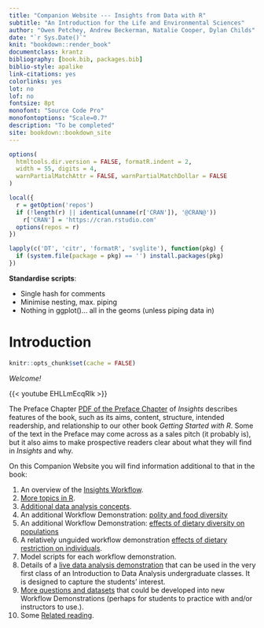 ```yaml
---
title: "Companion Website --- Insights from Data with R"
subtitle: "An Introduction for the Life and Environmental Sciences"
author: "Owen Petchey, Andrew Beckerman, Natalie Cooper, Dylan Childs"
date: "`r Sys.Date()`"
knit: "bookdown::render_book"
documentclass: krantz
bibliography: [book.bib, packages.bib]
biblio-style: apalike
link-citations: yes
colorlinks: yes
lot: no
lof: no
fontsize: 8pt
monofont: "Source Code Pro"
monofontoptions: "Scale=0.7"
description: "To be completed"
site: bookdown::bookdown_site
---
```



```r
options(
  htmltools.dir.version = FALSE, formatR.indent = 2,
  width = 55, digits = 4,
  warnPartialMatchAttr = FALSE, warnPartialMatchDollar = FALSE
)

local({
  r = getOption('repos')
  if (!length(r) || identical(unname(r['CRAN']), '@CRAN@'))
    r['CRAN'] = 'https://cran.rstudio.com' 
  options(repos = r)
})

lapply(c('DT', 'citr', 'formatR', 'svglite'), function(pkg) {
  if (system.file(package = pkg) == '') install.packages(pkg)
})
```


**Standardise scripts**:

- Single hash for comments
- Minimise nesting, max. piping
- Nothing in ggplot()... all in the geoms (unless piping data in)

# Introduction

```r
knitr::opts_chunk$set(cache = FALSE)
```

*Welcome!*

{{< youtube EHLLmEcqRlk >}}

The Preface Chapter [PDF of the Preface Chapter](Preface?) of *Insights* describes features of the book, such as its aims, content, structure, intended readership, and relationship to our other book *Getting Started with R*. Some of the text in the Preface may come across as a sales pitch (it probably is), but it also aims to make prospective readers clear about what they will find in *Insights* and why. 

On this Companion Website you will find information additional to that in the book:

1. An overview of the [Insights Workflow](#insights-workflow).
2. [More topics in R](#more-r).
3. [Additional data analysis concepts](#more-concepts).
4. An additional Workflow Demonstration: [polity and food diversity](#WFD-food-pol)
5. An additional Workflow Demonstration: [effects of dietary diversity on populations](#WFD-dietdiv-effect)
6. A relatively unguided workflow demonstration [effects of dietary restriction on individuals](#WFD-diet-restrict).
7. Model scripts for each workflow demonstration.
8. Details of a [live data analysis demonstration](#live-data-demo) that can be used in the very first class of an Introduction to Data Analysis undergraduate classes. It is designed to capture the students' interest.
9. [More questions and datasets](#more-questions-data) that could be developed into new Workflow Demonstrations (perhaps for students to practice with and/or instructors to use.).
10. Some [Related reading](#related-reading).






